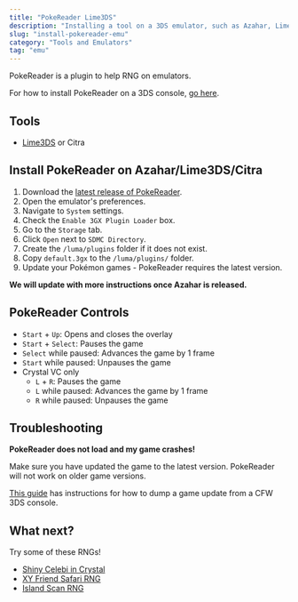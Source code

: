 ```yaml
---
title: "PokeReader Lime3DS"
description: "Installing a tool on a 3DS emulator, such as Azahar, Lime3DS, Citra, to help RNG Pokémon"
slug: "install-pokereader-emu"
category: "Tools and Emulators"
tag: "emu"
---
```


PokeReader is a plugin to help RNG on emulators.

For how to install PokeReader on a 3DS console, [go here](/install-pokereader).

## Tools

- [Lime3DS](https://github.com/Lime3DS/lime3ds-archive/releases/) or Citra

## Install PokeReader on Azahar/Lime3DS/Citra

1. Download the [latest release of PokeReader](https://github.com/zaksabeast/PokeReader/releases/latest).
2. Open the emulator's preferences.
3. Navigate to `System` settings.
4. Check the `Enable 3GX Plugin Loader` box.
5. Go to the `Storage` tab.
6. Click `Open` next to `SDMC Directory`.
7. Create the `/luma/plugins` folder if it does not exist.
8. Copy `default.3gx` to the `/luma/plugins/` folder.
9. Update your Pokémon games - PokeReader requires the latest version.

**We will update with more instructions once Azahar is released.**

## PokeReader Controls

- `Start` + `Up`: Opens and closes the overlay
- `Start` + `Select`: Pauses the game
- `Select` while paused: Advances the game by 1 frame
- `Start` while paused: Unpauses the game
- Crystal VC only
  - `L` + `R`: Pauses the game
  - `L` while paused: Advances the game by 1 frame
  - `R` while paused: Unpauses the game

## Troubleshooting

**PokeReader does not load and my game crashes!**

Make sure you have updated the game to the latest version. PokeReader will not work on older game versions.

[This guide](/citrarng-setup) has instructions for how to dump a game update from a CFW 3DS console.

## What next?

Try some of these RNGs!

- [Shiny Celebi in Crystal](/gen2-celebi)
- [XY Friend Safari RNG](/pcalc-xy-friend-safari)
- [Island Scan RNG](/retail-usum-island-scan)
